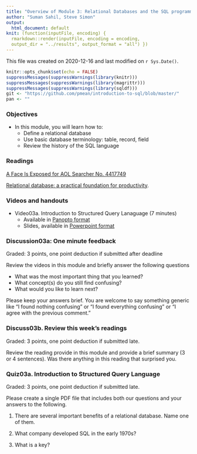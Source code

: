 ```yaml
---
title: "Overview of Module 3: Relational Databases and the SQL programming language"
author: "Suman Sahil, Steve Simon"
output:
  html_document: default
knit: (function(inputFile, encoding) {
  rmarkdown::render(inputFile, encoding = encoding,
  output_dir = "../results", output_format = "all") })  
---
```


This file was created on 2020-12-16 and last modified on `r Sys.Date()`.

```r
knitr::opts_chunk$set(echo = FALSE)
suppressMessages(suppressWarnings(library(knitr)))
suppressMessages(suppressWarnings(library(magrittr)))
suppressMessages(suppressWarnings(library(sqldf)))
git <- "https://github.com/pmean/introduction-to-sql/blob/master/"
pan <- ""
```

### Objectives

+ In this module, you will learn how to:
  + Define a relational database
  + Use basic database terminology: table, record, field
  + Review the history of the SQL language
  
### Readings

[A Face Is Exposed for AOL Searcher No. 4417749](https://www.nytimes.com/2006/08/09/technology/09aol.html)

[Relational database: a practical foundation for productivity](https://dl.acm.org/doi/pdf/10.1145/1283920.1283937).

### Videos and handouts

+ Video03a. Introduction to Structured Query Lanaguage (7 minutes)
  + Available in [Panopto format](https://umkc.hosted.panopto.com/Panopto/Pages/Viewer.aspx?id=01e81458-a1f2-4851-bfa8-aaa70134a584)
  + Slides, available in [Powerpoint format](`r git`results/select.pptx)
  

### Discussion03a: One minute feedback

Graded: 3 points, one point deduction if submitted after deadline

Review the videos in this module and briefly answer the following questions

+ What was the most important thing that you learned?
+ What concept(s) do you still find confusing?
+ What would you like to learn next?

Please keep your answers brief. You are welcome to say something generic like "I found nothing confusing" or "I found everything confusing" or "I agree with the previous comment."

### Discuss03b. Review this week's readings

Graded: 3 points, one point deduction if submitted late.

Review the reading provide in this module and provide a brief summary (3 or 4 sentences). Was there anything in this reading that surprised you.

### Quiz03a. Introduction to Structured Query Language
  
Graded: 3 points, one point deduction if submitted late.

Please create a single PDF file that includes both our questions and your answers to the following.

1. There are several important benefits of a relational database. Name one of them.

2. What company developed SQL in the early 1970s?

3. What is a key?
